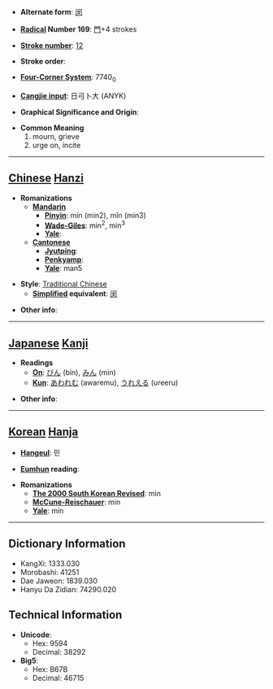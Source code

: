 * '''Alternate form''': [[闵]]

* '''[[Wiktionary:Chinese radical index| Radical]] Number 169''': [[Wiktionary:Chinese radical index 門|門]]+4 strokes

* '''[[Wiktionary:Chinese total strokes index|Stroke number]]''': [[Wiktionary:Chinese total strokes index 12|12]]

* '''Stroke order''': 

* '''[[Wiktionary:Chinese four corner index|Four-Corner System]]''': 7740<sub>0</sub>

* '''[[Wiktionary:Chinese Cangjie index|Cangjie input]]''': 日弓卜大 (ANYK)

* '''Graphical Significance and Origin''': 

* '''Common Meaning'''
*#mourn, grieve
*# urge on, incite


----

== [[Chinese]] [[Hanzi]] ==

* '''Romanizations'''
** '''[[Mandarin]]'''
*** '''[[Pinyin]]''': mín (min2), mǐn (min3)
*** '''[[Wade-Giles]]''': min<sup>2</sup>, min<sup>3</sup>
*** '''[[Yale]]''': 
** '''[[Cantonese]]'''
*** '''[[Jyutping]]''':
*** '''[[Penkyamp]]''': 
*** '''[[Yale]]''': man5

* '''Style''': [[Traditional Chinese]] 
** '''[[Simplified Chinese|Simplified]] equivalent''': [[闵]]

* '''Other info''': 

----

== [[Japanese]] [[Kanji]] ==

* '''Readings'''
** '''[[On]]''': [[びん]] (bin), [[みん]] (min)
** '''[[Kun]]''': [[あわれむ]] (awaremu), [[うれえる]] (ureeru)

* '''Other info''':  

----

== [[Korean]] [[Hanja]] ==

* '''[[Hangeul]]''': 민

* '''[[Eumhun]] reading''': 

* '''Romanizations'''
** '''[[The 2000 South Korean Revised Romanization|The 2000 South Korean Revised]]''': min
** '''[[McCune-Reischauer]]''': min
** '''[[Yale]]''': min

----

== Dictionary Information ==

* KangXi: 1333.030
* Morobashi: 41251
* Dae Jaweon: 1839.030
* Hanyu Da Zidian: 74290.020

== Technical Information ==

* '''Unicode''':
** Hex: 9594
** Decimal: 38292
* '''Big5''':
** Hex: B67B
** Decimal: 46715